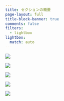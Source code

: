 ```yaml
---
title: セクションの概要
page-layout: full
title-block-banner: true
comments: false
filters:
  - lightbox
lightbox:
  match: auto
---
```


::: {layout-ncol=3}
![](slides/s5d/slides001.jpg){group="slides"}

![](slides/s5d/slides002.jpg){group="slides"}

![](slides/s5d/slides003.jpg){group="slides"}

![](slides/s5d/slides004.jpg){group="slides"}

![](slides/s5d/slides005.jpg){group="slides"}
:::

